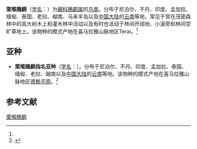 {{Speciesbox
| name = 栗喉鵙鹛
| status = 
| status_system = 
| image = Black-eared Shrike Babbler Nimachen Sikkim India 04.11.2014.jpg
| genus = Pteruthius
| species = melanotis
| authority = (Hodgson)<ref name='id3512'>{{cite web| url =http://www.bioinfo.cn/db05/BjdwSpecies.php?action=view&id=3512| title =栗喉鵙鹛| work =《中国动物物种编目数据库》| publisher =中国科学院微生物研究所| author =中国科学院动物研究所| accessdate =2009-04-04| deadurl =yes| archiveurl =https://web.archive.org/web/20160305014941/http://www.bioinfo.cn/db05/BjdwSpecies.php?action=view&id=3512| archivedate =2016-03-05}}</ref>
}}

'''栗喉鵙鹛'''（[[学名|学名]]：{{lang|la|''Pteruthius melanotis''}}）为[[鶲科|鶲科]][[鵙鹛属|鵙鹛属]]的[[鸟类|鸟类]]。分布于尼泊尔、不丹、印度、孟加拉、缅甸、泰国、老挝、越南、马来半岛以及[[中国大陆|中国大陆]]的[[云南|云南]]等地，常见于常在茂密森林中的高大树木上和灌木林中活动以及有时也活动于林间开阔地、小溪旁和林间空旷草地上。该物种的模式产地在喜马拉雅山脉地区Terai。<ref name='id3512'/>

==亚种==
*'''栗喉鵙鹛指名亚种'''（[[学名|学名]]：{{lang|la|''Pteruthius melanotis melanotis''}}）。分布于尼泊尔、不丹、印度、孟加拉、泰国、缅甸、老挝、越南以及[[中国大陆|中国大陆]]的[[云南|云南]]等地。该物种的模式产地在喜马拉雅山脉地区[[德赖平原|德赖平原]]。<ref name='id3513'>{{cite web| url =http://www.bioinfo.cn/db05/BjdwSpecies.php?action=view&id=3513| title =栗喉鵙鹛指名亚种| work =《中国动物物种编目数据库》| publisher =中国科学院微生物研究所| author =中国科学院动物研究所| accessdate =2009-04-04| deadurl =yes| archiveurl =https://web.archive.org/web/20160305081406/http://www.bioinfo.cn/db05/BjdwSpecies.php?action=view&id=3513| archivedate =2016-03-05}}</ref>

== 参考文献 ==
{{reflist}}
{{Taxonbar|from=Q746109}}

[[Category:鵙鹛属|栗喉鵙鹛]]


{{雀形目小作品}}